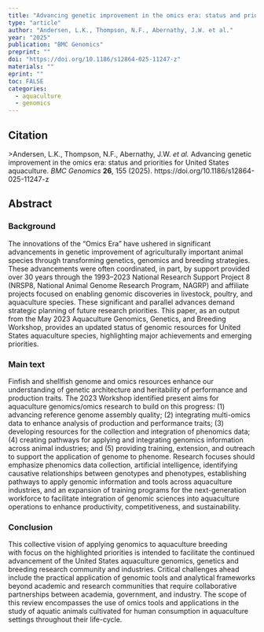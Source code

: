 ```yaml
---
title: "Advancing genetic improvement in the omics era: status and priorities for United States aquaculture"
type: "article"
author: "Andersen, L.K., Thompson, N.F., Abernathy, J.W. et al."
year: "2025"
publication: "BMC Genomics"
preprint: ""
doi: "https://doi.org/10.1186/s12864-025-11247-z"
materials: ""
eprint: ""
toc: FALSE
categories:
  - aquaculture
  - genomics
---
```


## Citation

\>Andersen, L.K., Thompson, N.F., Abernathy, J.W. *et al.* Advancing genetic improvement in the omics era: status and priorities for United States aquaculture. *BMC Genomics* **26**, 155 (2025). https://doi.org/10.1186/s12864-025-11247-z

## **Abstract**

### Background

The innovations of the “Omics Era” have ushered in significant advancements in genetic improvement of agriculturally important animal species through transforming genetics, genomics and breeding strategies. These advancements were often coordinated, in part, by support provided over 30 years through the 1993–2023 National Research Support Project 8 (NRSP8, National Animal Genome Research Program, NAGRP) and affiliate projects focused on enabling genomic discoveries in livestock, poultry, and aquaculture species. These significant and parallel advances demand strategic planning of future research priorities. This paper, as an output from the May 2023 Aquaculture Genomics, Genetics, and Breeding Workshop, provides an updated status of genomic resources for United States aquaculture species, highlighting major achievements and emerging priorities.

### Main text

Finfish and shellfish genome and omics resources enhance our understanding of genetic architecture and heritability of performance and production traits. The 2023 Workshop identified present aims for aquaculture genomics/omics research to build on this progress: (1) advancing reference genome assembly quality; (2) integrating multi-omics data to enhance analysis of production and performance traits; (3) developing resources for the collection and integration of phenomics data; (4) creating pathways for applying and integrating genomics information across animal industries; and (5) providing training, extension, and outreach to support the application of genome to phenome. Research focuses should emphasize phenomics data collection, artificial intelligence, identifying causative relationships between genotypes and phenotypes, establishing pathways to apply genomic information and tools across aquaculture industries, and an expansion of training programs for the next-generation workforce to facilitate integration of genomic sciences into aquaculture operations to enhance productivity, competitiveness, and sustainability.

### Conclusion

This collective vision of applying genomics to aquaculture breeding with focus on the highlighted priorities is intended to facilitate the continued advancement of the United States aquaculture genomics, genetics and breeding research community and industries. Critical challenges ahead include the practical application of genomic tools and analytical frameworks beyond academic and research communities that require collaborative partnerships between academia, government, and industry. The scope of this review encompasses the use of omics tools and applications in the study of aquatic animals cultivated for human consumption in aquaculture settings throughout their life-cycle.
